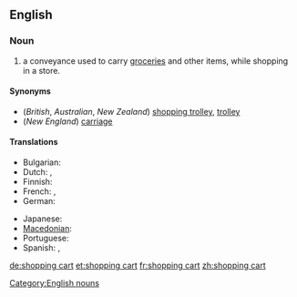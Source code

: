 ==English==

===Noun===
{{wikipedia}}
{{en-noun|sg=[[shopping]] [[cart]]}}

# {{US}} a conveyance used to carry [[groceries]] and other items, while shopping in a store.

====Synonyms====
*(''British'', ''Australian'', ''New Zealand'') [[shopping trolley]], [[trolley]]
*(''New England'') [[carriage]]

====Translations====
{{trans-top|conveyance used to carry items while shopping}}
* Bulgarian: {{t|bg|количка|f|tr=kоlíčka|sc=Cyrl}}
* Dutch: {{t-|nl|winkelwagen|m}}, {{t-|nl|winkelwagentje|n}}
* Finnish: {{t|fi|ostoskärry}}
* French: {{t|fr|chariot de supermarché|m}},  {{t+|fr|caddie|m}}
* German: {{t+|de|Einkaufswagen|m}}
{{trans-mid}}
* Japanese: {{t|ja|ショッピングカート|tr=shoppingu kāto|sc=Jpan}}
* [[Macedonian]]: {{t|mk|количка|f|tr=kólička}}
* Portuguese: {{t+|pt|carrinho de supermercado|m}}
* Spanish: {{t-|es|carrito|m}}, {{t|es|carretilla|f}} <!--"carretilla" only confirmed in El Salvador so far-->
{{trans-bottom}}

[[Category:English nouns]]

[[de:shopping cart]]
[[et:shopping cart]]
[[fr:shopping cart]]
[[zh:shopping cart]]